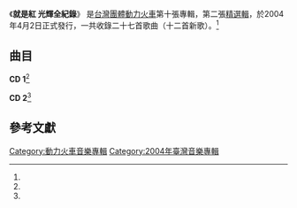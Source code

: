 {{Infobox Album
| Name  = 就是紅 光輝全紀錄
| Type  = 精選輯
| Cover  = 
| Artist  = [[動力火車|動力火車]]
| Released   = 2004年4月2日<ref name="gMusic">[http://www.g-music.com.tw/GMusicProduct.aspx?ProductID=4710736831682 動力火車 / 就是紅 光輝全紀錄 - G-Music] 玫瑰大眾音樂網. {{zh-tw}}</ref>
| Recorded  = 1997年至2004年<ref name="isrc">[http://isrc.ncl.edu.tw/music_view.aspx?item=5759 動力火車 / 就是紅 光輝全紀錄 - 國際標準錄音錄影資料代碼查詢系統] ISRC. {{zh-tw}}</ref>
| Genre = [[華語流行音樂|華語流行音樂]]
| Length = CD 1：1:12:27<br />CD 2：56:00
| Label = [[華研國際音樂|華研國際音樂]]<ref name="isrc" />
| Producer =
| Last album = [[MAN_(專輯)|MAN]]<br /><small>2002年</small>
| This album = '''就是紅 光輝全紀錄'''<br /><small>2004年</small>
| Next album = [[永遠的朋友典藏系列|永遠的朋友典藏系列]]<br /><small>2007年</small>
}}
《'''就是紅 光輝全紀錄'''》 是[[台灣|台灣]][[團體|團體]][[動力火車|動力火車]]第十張專輯，第二張[[精選輯|精選輯]]，於2004年4月2日正式發行，一共收錄二十七首歌曲（十二首新歌）。<ref name="gMusic" />

==曲目==
'''CD 1'''<ref name="isrc" />
{{Tracklist
| title1 = 除了愛你還能愛誰
| music1 = [[張雨生|張雨生]]
| lyrics1 = [[許常德|許常德]]
| arranger1 = [[陳飛午|陳飛午]]
| producer1 = 
| longnote1 = 
| length1 = 4:39

| title2 = 無情的情書
| music2 = [[劉天健|劉天健]]
| lyrics2 = [[李素珍|李素珍]]<br />許常德
| arranger2 = 江建民
| producer2 = 
| longnote2 = 
| length2 = 5:05

| title3 = 忠孝東路走九遍
| music3 = [[郭子|郭子]]
| lyrics3 = [[鄔裕康|鄔裕康]]
| arranger3 = [[屠穎|屠穎]]
| producer3 = 
| longnote3 = 
| length3 = 4:48

| title4 = 我不知道
| music4 = 劉天健
| lyrics4 = 許常德
| arranger4 = 屠穎
| producer4 = 
| longnote4 = 
| length4 = 4:11

| title5 = 想你是臨睡的習慣
| music5 = [[張盛德|張盛德]]<br />[[呂孫杰|呂孫杰]]
| lyrics5 = 張盛德
| arranger5 = 江建民
| producer5 = 
| longnote5 = 
| length5 = 4:35

| title6 = 鎮守愛情
| music6 = [[陳忠義|陳忠義]]
| lyrics6 = [[顏璽軒|顏璽軒]]<br />[[施人誠|施人誠]]
| arranger6 = [[洪敬堯|洪敬堯]]
| producer6 = 
| longnote6 = 
| length6 = 4:24

| title7 = 衝動
| music7 = [[呂禎晃|呂禎晃]]
| lyrics7 = [[張政群|張政群]]
| arranger7 = [[涂惠元|涂惠元]]
| producer7 = 
| longnote7 = 
| length7 = 4:52

| title8 = 再見我的愛人
| music8 = [[謝銘祐|謝銘祐]]
| lyrics8 = 謝銘祐
| arranger8 = [[楊艾森|楊艾森]]
| producer8 = 
| longnote8 = 
| length8 = 5:06

| title9 = 背叛情歌
| music9 = 劉天健
| lyrics9 = [[阿曼達|阿曼達]]<br />許常德
| arranger9 = 洪敬堯
| producer9 = 
| longnote9 = 
| length9 = 5:02

| title10 = 明天的明天的明天
| music10 = [[尤秋興|尤秋興]]
| lyrics10 = 許常德<br />阿曼達
| arranger10 = 江建民
| producer10 = 
| longnote10 = 
| length10 = 6:42

| title11 = 外套
| music11 = [[湯小康|湯小康]]
| lyrics11 = [[高見|高見]]<br />顏璽軒
| arranger11 = [[吳慶隆|吳慶隆]]
| producer11 = 
| longnote11 = 
| length11 = 4:17

| title12 = 酒醉的探戈2001
| music12 = [[Romuald_Lipko|Romuald Lipko]]
| lyrics12 = 鄔裕康
| arranger12 = [[林揮斌|林揮斌]]
| producer12 = 
| longnote12 = 
| length12 = 4:32

| title13 = 當
| music13 = [[莊立帆|莊立帆]]<br />[[郭文琮|郭文琮]]
| lyrics13 = [[瓊瑤|瓊瑤]]
| arranger13 = 屠穎
| producer13 = 
| longnote13 = 電視劇《[[還珠格格|還珠格格]]》主題曲
| length13 = 4:56

| title14 = 不甘心不放手
| music14 = [[吳梵|吳梵]]
| lyrics14 = 吳梵
| arranger14 = 洪敬堯
| producer14 = 
| longnote14 = 
| length14 = 5:14

| title15 = 再會吧我的心上人
| music15 = [[涼山情歌|涼山情歌]]
| lyrics15 = 涼山情歌
| arranger15 = 江建民
| producer15 = 
| longnote15 = 
| length15 = 4:04

| total_length = 1:12:27
}}

'''CD 2'''<ref name="isrc" />
{{Tracklist
| title1 = 彩虹
| music1 = 尤秋興
| lyrics1 = 顏璽軒
| arranger1 = [[陳峰|陳峰]]<br />[[不浪尤幹|不浪尤幹]]
| producer1 = 
| longnote1 = 新歌<br />原唱：[[張心傑|張心傑]]<br >電視劇《[[名揚四海|名揚四海]]》主題曲
| length1 = 4:40

| title2 = 大雨
| music2 = [[陳冠蒨|陳冠蒨]]
| lyrics2 = 陳冠蒨
| arranger2 = [[Triforce|Triforce]]
| producer2 = 
| longnote2 = 新歌<br />原唱：[[金智娟|金智娟]]
| length2 = 5:50

| title3 = 眉飛色舞
| music3 = [[Joon-Young_Choi|Joon-Young Choi]]
| lyrics3 = [[廖瑩如|廖瑩如]]
| arranger3 = [[李杰|李杰]](XL)
| producer3 = 
| longnote3 = 新歌<br >原唱：[[鄭秀文|鄭秀文]]
| length3 = 4:34

| title4 = 分手快樂
| music4 = [[郭文賢|郭文賢]]
| lyrics4 = [[姚若龍|姚若龍]]
| arranger4 = 陳飛午
| producer4 = 
| longnote4 = 新歌<br />原唱：[[梁靜茹|梁靜茹]]
| length4 = 4:45

| title5 = 他一定很愛你
| music5 = [[李志清|李志清]]
| lyrics5 = 李志清
| arranger5 = 江建民
| producer5 = 
| longnote5 = 新歌<br />原唱：[[阿杜|阿杜]]
| length5 = 4:20

| title6 = 流砂
| music6 = [[陶喆|陶喆]]
| lyrics6 = [[娃娃|娃娃]]
| arranger6 = [[黃中岳|黃中岳]]
| producer6 = 
| longnote6 = 新歌<br />原唱：陶喆
| length6 = 3:58

| title7 = 至少還有你
| music7 = [[Davy_Chan|Davy Chan]]
| lyrics7 = [[林夕|林夕]]
| arranger7 = [[劉志遠|劉志遠]]
| producer7 = 
| longnote7 = 新歌<br />原唱：[[林憶蓮|林憶蓮]]
| length7 = 4:26

| title8 = 你把我灌醉
| music8 = [[黃大煒|黃大煒]]
| lyrics8 = 姚若龍
| arranger8 = 涂惠元
| producer8 = 
| longnote8 = 新歌<br />原唱：黃大煒
| length8 = 5:10

| title9 = 黑色幽默
| music9 = [[周杰倫|周杰倫]]
| lyrics9 = 周杰倫
| arranger9 = [[鍾興民|鍾興民]]
| producer9 = 
| longnote9 = 新歌<br />原唱：周杰倫
| length9 = 5:21

| title10 = 不如跳舞
| music10 = [[雷頌德|雷頌德]]
| lyrics10 = 林夕
| arranger10 = 李杰(XL)
| producer10 = 
| longnote10 = 新歌<br />原唱：[[陳慧琳|陳慧琳]]
| length10 = 4:50

| title11 = 綠光
| music11 = [[李偲菘|李偲菘]]
| lyrics11 = [[天天|天天]]
| arranger11 = [[Kenn.C|Kenn.C]]
| producer11 = 
| longnote11 = 新歌<br />原唱：[[孫燕姿|孫燕姿]]
| length11 = 3:41

| title12 = 打開天空
| music12 = 尤秋興
| lyrics12 = 顏璽軒
| arranger12 = 黃中岳
| producer12 = 
| longnote12 = 新歌
| length12 = 4:25

| total_length = 56:00
}}

==參考文獻==
<references/>

[[Category:動力火車音樂專輯|Category:動力火車音樂專輯]]
[[Category:2004年臺灣音樂專輯|Category:2004年臺灣音樂專輯]]